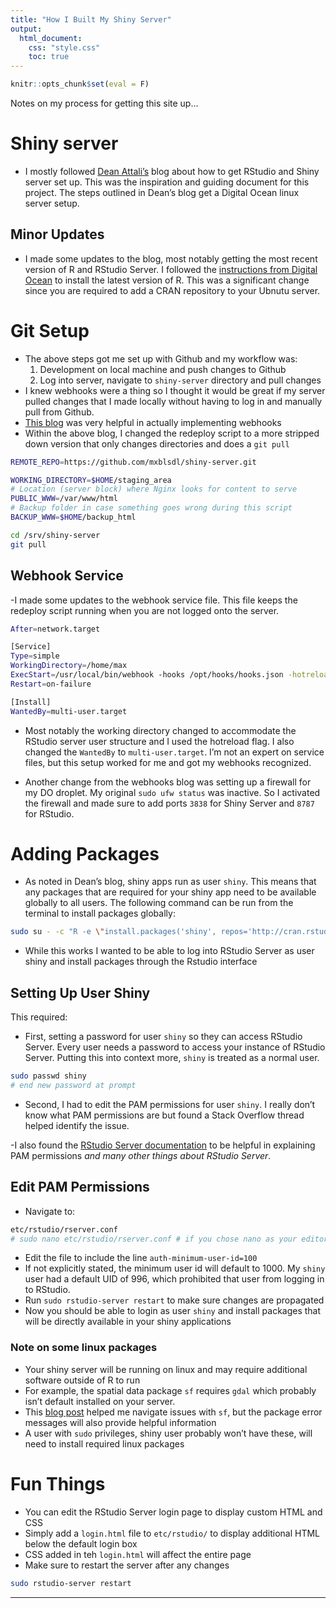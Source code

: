 ```yaml
---
title: "How I Built My Shiny Server"
output: 
  html_document:
    css: "style.css"
    toc: true
---
```

```r
knitr::opts_chunk$set(eval = F)
```

Notes on my process for getting this site up...

# Shiny server
  - I mostly followed [Dean Attali's](https://deanattali.com/2015/05/09/setup-rstudio-shiny-server-digital-ocean/) blog about how to get RStudio and Shiny server set up. This was the inspiration and guiding document for this project. The steps outlined in Dean's blog get a Digital Ocean linux server setup.
  
## Minor Updates
  - I made some updates to the blog, most notably getting the most recent version of R and RStudio Server. I followed the [instructions from Digital Ocean](https://www.digitalocean.com/community/tutorials/how-to-install-r-on-ubuntu-20-04) to install the latest version of R. This was a significant change since you are required to add a CRAN repository to your Ubnutu server.
  
# Git Setup
  - The above steps got me set up with Github and my workflow was:
    1) Development on local machine and push changes to Github
    2) Log into server, navigate to `shiny-server` directory and pull changes
  - I knew webhooks were a thing so I thought it would be great if my server pulled changes that I made locally without having to log in and manually pull from Github.
  - [This blog](https://ansonvandoren.com/posts/deploy-hugo-from-github/) was very helpful in actually implementing webhooks
  - Within the above blog, I changed the redeploy script to a more stripped down version that only changes directories and does a `git pull`
  
```bash
REMOTE_REPO=https://github.com/mxblsdl/shiny-server.git

WORKING_DIRECTORY=$HOME/staging_area
# Location (server block) where Nginx looks for content to serve
PUBLIC_WWW=/var/www/html
# Backup folder in case something goes wrong during this script
BACKUP_WWW=$HOME/backup_html

cd /srv/shiny-server
git pull
```

## Webhook Service

 -I made some updates to the webhook service file. This file keeps the redeploy script running when you are not logged onto the server.

```bash
After=network.target

[Service]
Type=simple
WorkingDirectory=/home/max
ExecStart=/usr/local/bin/webhook -hooks /opt/hooks/hooks.json -hotreload
Restart=on-failure

[Install]
WantedBy=multi-user.target
```

- Most notably the working directory changed to accommodate the RStudio server user structure and I used the hotreload flag. I also changed the `WantedBy` to `multi-user.target`. I'm not an expert on service files, but this setup worked for me and got my webhooks recognized. 

- Another change from the webhooks blog was setting up a firewall for my DO droplet. My original `sudo ufw status` was inactive. So I activated the firewall and made sure to add ports `3838` for Shiny Server and `8787` for RStudio.

# Adding Packages

- As noted in Dean's blog, shiny apps run as user `shiny`. This means that any packages that are required for your shiny app need to be available globally to all users. The following command can be run from the terminal to install packages globally:

```bash
sudo su - -c "R -e \"install.packages('shiny', repos='http://cran.rstudio.com/')\""
```

- While this works I wanted to be able to log into RStudio Server as user shiny and install packages through the Rstudio interface

## Setting Up User Shiny

This required:

  - First, setting a password for user `shiny` so they can access RStudio Server. Every user needs a password to access your instance of RStudio Server. Putting this into context more, `shiny` is treated as a normal user.

```bash
sudo passwd shiny
# end new password at prompt
```

  - Second, I had to edit the PAM permissions for user `shiny`. I really don't know what PAM permissions are but found a Stack Overflow thread helped identify the issue. 
  
  -I also found the [RStudio Server documentation](https://docs.rstudio.com/ide/server-pro/1.2.1502-1/r-sessions.html#pam-sessions) to be helpful in explaining PAM permissions *and many other things about RStudio Server*.

## Edit PAM Permissions

  - Navigate to:

```bash
etc/rstudio/rserver.conf
# sudo nano etc/rstudio/rserver.conf # if you chose nano as your editor
```
  
  - Edit the file to include the line `auth-minimum-user-id=100`
  - If not explicitly stated, the minimum user id will default to 1000. My `shiny` user had a default UID of 996, which prohibited that user from logging in to RStudio.
  - Run `sudo rstudio-server restart` to make sure changes are propagated
  - Now you should be able to login as user `shiny` and install packages that will be directly available in your shiny applications

### Note on some linux packages

- Your shiny server will be running on linux and may require additional software outside of R to run
- For example, the spatial data package `sf` requires `gdal` which probably isn't default installed on your server.
- This [blog post](https://philmikejones.me/tutorials/2018-08-29-install-sf-ubuntu/) helped me navigate issues with `sf`, but the package error messages will also provide helpful information
- A user with `sudo` privileges, shiny user probably won't have these, will need to install required linux packages

# Fun Things
  - You can edit the RStudio Server login page to display custom HTML and CSS 
  - Simply add a `login.html` file to `etc/rstudio/` to display additional HTML below the default login box
  - CSS added in teh `login.html` will affect the entire page
  - Make sure to restart the server after any changes
  
```bash
sudo rstudio-server restart 
```
  
***

